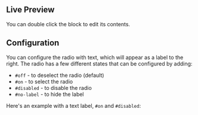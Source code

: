 
## Live Preview

You can double click the block to edit its contents.

<InteractiveBlockPreview symbolId={radioSymbolId} />

## Configuration

You can configure the radio with text, which will appear as a label to the
right. The radio has a few different states that can be configured by adding:

- `#off` - to deselect the radio (default)
- `#on` - to select the radio
- `#disabled` - to disable the radio
- `#no-label` - to hide the label

Here's an example with a text label, `#on` and `#disabled`:

<InteractiveBlockPreview
  symbolId={radioSymbolId}
  blockText="Only on Fridays #on #disabled"
/>

